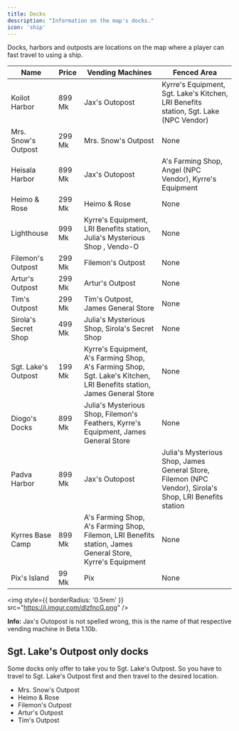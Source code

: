 ```yaml
---
title: Docks
description: "Information on the map's docks."
icon: 'ship'
---
```


<div style={{ overflow: 'hidden' }}>

Docks, harbors and outposts are locations on the map where a player can fast travel to using a ship.

| Name | Price | Vending Machines | Fenced Area | 
| ---- | ----- | ---------------- | ---------- |
| Koilot Harbor | 899 Mk | Jax's Outopost | Kyrre's Equipment, Sgt. Lake's Kitchen, LRI Benefits station, Sgt. Lake (NPC Vendor) |
| Mrs. Snow's Outpost | 299 Mk | Mrs. Snow's Outpost | None |
| Heisala Harbor | 899 Mk | Jax's Outopost | A's Farming Shop, Angel (NPC Vendor), Kyrre's Equipment |
| Heimo & Rose | 299 Mk | Heimo & Rose | None |
| Lighthouse | 999 Mk | Kyrre's Equipment, LRI Benefits station, Julia's Mysterious Shop , Vendo-O | None |
| Filemon's Outpost | 299 Mk | Filemon's Outpost | None |
| Artur's Outpost | 299 Mk | Artur's Outpost | None |
| Tim's Outpost | 299 Mk | Tim's Outpost, James General Store | None |
| Sirola's Secret Shop | 499 Mk | Julia's Mysterious Shop, Sirola's Secret Shop | None |
| Sgt. Lake's Outpost | 199 Mk | Kyrre's Equipment, A's Farming Shop, A's Farming Shop, Sgt. Lake's Kitchen, LRI Benefits station, James General Store | None |
| Diogo's Docks | 899 Mk | Julia's Mysterious Shop, Filemon's Feathers, Kyrre's Equipment, James General Store | None |
| Padva Harbor | 899 Mk | Jax's Outopost | Julia's Mysterious Shop, James General Store, Filemon (NPC Vendor), Sirola's Shop, LRI Benefits station |
| Kyrres Base Camp | 899 Mk | A's Farming Shop, A's Farming Shop, Filemon, LRI Benefits station, James General Store, Kyrre's Equipment | None |
| Pix's Island | 99 Mk | Pix | None |

<img
  style={{ borderRadius: '0.5rem' }}
  src="https://i.imgur.com/dlzfncG.png"
/>

<Info>**Info:** Jax's Outopost is not spelled wrong, this is the name of that respective vending machine in Beta 1.10b.</Info>

## Sgt. Lake's Outpost only docks

Some docks only offer to take you to Sgt. Lake's Outpost. So you have to travel to Sgt. Lake's Outpost first and then travel to the desired location.

- Mrs. Snow's Outpost
- Heimo & Rose
- Filemon's Outpost
- Artur's Outpost
- Tim's Outpost

</div>